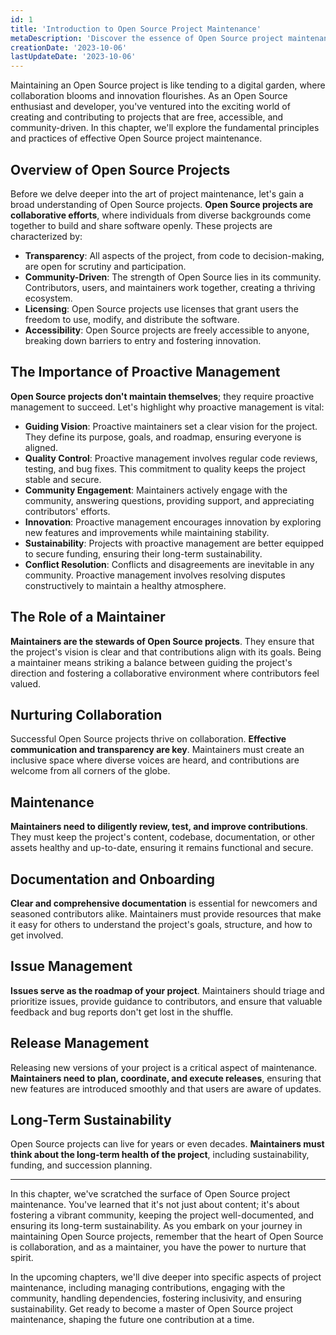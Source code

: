 ```yaml
---
id: 1
title: 'Introduction to Open Source Project Maintenance'
metaDescription: 'Discover the essence of Open Source project maintenance. From nurturing collaboration to proactive management, learn the key principles of keeping your Open Source project thriving. Dive into the world of OSS with this comprehensive guide.'
creationDate: '2023-10-06'
lastUpdateDate: '2023-10-06'
---
```


<p class="lead">Maintaining an Open Source project is like tending to a digital garden, where collaboration blooms and innovation flourishes. As an Open Source enthusiast and developer, you've ventured into the exciting world of creating and contributing to projects that are free, accessible, and community-driven. In this chapter, we'll explore the fundamental principles and practices of effective Open Source project maintenance.</p>

## Overview of Open Source Projects

Before we delve deeper into the art of project maintenance, let's gain a broad understanding of Open Source projects. **Open Source projects are collaborative efforts**, where individuals from diverse backgrounds come together to build and share software openly. These projects are characterized by:

- **Transparency**: All aspects of the project, from code to decision-making, are open for scrutiny and participation.
- **Community-Driven**: The strength of Open Source lies in its community. Contributors, users, and maintainers work together, creating a thriving ecosystem.
- **Licensing**: Open Source projects use licenses that grant users the freedom to use, modify, and distribute the software.
- **Accessibility**: Open Source projects are freely accessible to anyone, breaking down barriers to entry and fostering innovation.

## The Importance of Proactive Management

**Open Source projects don't maintain themselves**; they require proactive management to succeed. Let's highlight why proactive management is vital:

- **Guiding Vision**: Proactive maintainers set a clear vision for the project. They define its purpose, goals, and roadmap, ensuring everyone is aligned.
- **Quality Control**: Proactive management involves regular code reviews, testing, and bug fixes. This commitment to quality keeps the project stable and secure.
- **Community Engagement**: Maintainers actively engage with the community, answering questions, providing support, and appreciating contributors' efforts.
- **Innovation**: Proactive management encourages innovation by exploring new features and improvements while maintaining stability.
- **Sustainability**: Projects with proactive management are better equipped to secure funding, ensuring their long-term sustainability.
- **Conflict Resolution**: Conflicts and disagreements are inevitable in any community. Proactive management involves resolving disputes constructively to maintain a healthy atmosphere.

## The Role of a Maintainer

**Maintainers are the stewards of Open Source projects**. They ensure that the project's vision is clear and that contributions align with its goals. Being a maintainer means striking a balance between guiding the project's direction and fostering a collaborative environment where contributors feel valued.

## Nurturing Collaboration

Successful Open Source projects thrive on collaboration. **Effective communication and transparency are key**. Maintainers must create an inclusive space where diverse voices are heard, and contributions are welcome from all corners of the globe.

## Maintenance

**Maintainers need to diligently review, test, and improve contributions**. They must keep the project's content, codebase, documentation, or other assets healthy and up-to-date, ensuring it remains functional and secure.

## Documentation and Onboarding

**Clear and comprehensive documentation** is essential for newcomers and seasoned contributors alike. Maintainers must provide resources that make it easy for others to understand the project's goals, structure, and how to get involved.

## Issue Management

**Issues serve as the roadmap of your project**. Maintainers should triage and prioritize issues, provide guidance to contributors, and ensure that valuable feedback and bug reports don't get lost in the shuffle.

## Release Management

Releasing new versions of your project is a critical aspect of maintenance. **Maintainers need to plan, coordinate, and execute releases**, ensuring that new features are introduced smoothly and that users are aware of updates.

## Long-Term Sustainability

Open Source projects can live for years or even decades. **Maintainers must think about the long-term health of the project**, including sustainability, funding, and succession planning.

---

<p class="lead">In this chapter, we've scratched the surface of Open Source project maintenance. You've learned that it's not just about content; it's about fostering a vibrant community, keeping the project well-documented, and ensuring its long-term sustainability. As you embark on your journey in maintaining Open Source projects, remember that the heart of Open Source is collaboration, and as a maintainer, you have the power to nurture that spirit.</p>

<p class="lead">In the upcoming chapters, we'll dive deeper into specific aspects of project maintenance, including managing contributions, engaging with the community, handling dependencies, fostering inclusivity, and ensuring sustainability. Get ready to become a master of Open Source project maintenance, shaping the future one contribution at a time.</p>